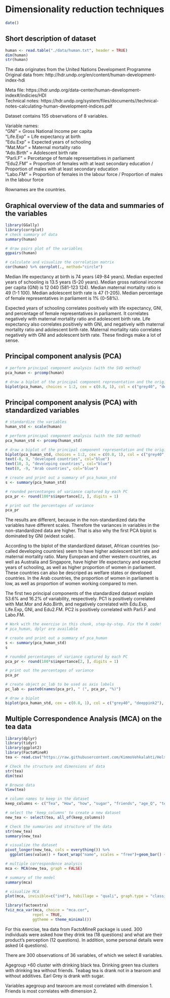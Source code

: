 # Dimensionality reduction techniques

```r
date()
```
  
## Short description of dataset   
  
```r
human <- read.table("./data/human.txt", header = TRUE)
dim(human)
str(human)
```  
  
The data originates from the United Nations Development Programme  
Original data from:   http://hdr.undp.org/en/content/human-development-index-hdi  
  
Meta file: https://hdr.undp.org/data-center/human-development-index#/indicies/HDI  
Technical notes: https://hdr.undp.org/system/files/documents//technical-notes-calculating-human-development-indices.pdf  
  
Dataset contains 155 observations of 8 variables.  
  
Variable names:      
"GNI" = Gross National Income per capita  
"Life.Exp" = Life expectancy at birth  
"Edu.Exp" = Expected years of schooling   
"Mat.Mor" = Maternal mortality ratio  
"Ado.Birth" = Adolescent birth rate  
"Parli.F" = Percetange of female representatives in parliament  
"Edu2.FM" = Proportion of females with at least secondary education / Proportion of males with at least secondary education  
"Labo.FM" = Proportion of females in the labour force / Proportion of males in the labour force   
  
Rownames are the countries.  
      
## Graphical overview of the data and summaries of the variables  
  
```r
library(GGally)
library(corrplot)
# check summary of data
summary(human)

# draw pairs plot of the variables
ggpairs(human)

# calculate and visualize the correlation matrix
cor(human) %>% corrplot(., method="circle")
```  
  
Median life expectancy at birth is 74 years (49-84 years). Median expected years of schooling is 13.5 years (5-20 years). Median gross national income per capita (GNI) is 12 040 (581-123 124). Median maternal mortality ratio is 49 (1-1 100). Median adolescent birth rate is 47 (1-205). Median percentage of female representatives in parliament is 1% (0-58%).   
    
Expected years of schooling correlates positively with life expectancy, GNI, and percentage of female representatives in parliament. It correlates negatively with maternal mortality ratio and adolescent birth rate. Life expectancy also correlates positively with GNI, and negatively with maternal mortality ratio and adolescent birth rate. Maternal mortality ratio correlates negatively with GNI and adolescent birth rate. These findings make a lot of sense.  
    
## Principal component analysis (PCA)  
  
```r
# perform principal component analysis (with the SVD method)
pca_human <- prcomp(human)

# draw a biplot of the principal component representation and the original variables
biplot(pca_human, choices = 1:2, cex = c(0.8, 1), col = c("grey40", "deeppink2"))
```  
  
## Principal component analysis (PCA) with standardized variables  
  
```r
# standardize the variables
human_std <- scale(human)

# perform principal component analysis (with the SVD method)
pca_human_std <- prcomp(human_std)

# draw a biplot of the principal component representation and the original variables
biplot(pca_human_std, choices = 1:2, cex = c(0.8, 1), col = c("grey40", "deeppink2"))
text(-8, 9, "developed countries", col="blue")
text(10, 3, "developing countries", col="blue")
text(0, -9, "Arab countries", col="blue")

# create and print out a summary of pca_human_std
s <- summary(pca_human_std)

# rounded percentanges of variance captured by each PC
pca_pr <- round(100*s$importance[2, ], digits = 1)

# print out the percentages of variance
pca_pr
```   
  
The results are different, because in the non-standardized data the variables have different scales. Therefore the variances in variables in the non-standardized data are higher. That is also why the first PCA biplot is dominated by GNI (widest scale).  
  
According to the biplot of the standardized dataset, African countries (so-called developing countries) seem to have higher adolescent birt rate and maternal mortality ratio. Many European and other western countries, as well as Australia and Singapore, have higher life expectancy and expected years of schooling, as well as higher proportion of women in parliament. These countries can also be descriped as welfare states or developed countries. In the Arab countries, the proportion of women in parliament is low, as well as proportion of women working compared to men.     
  
The first two principal components of the standardized dataset explain 53.6% and 16.2% of variability, respectively. PC1 is positively correlated with Mat.Mor and Ado.Birth, and negatively correlated with Edu.Exp, Life.Exp, GNI, and Edu2.FM. PC2 is positively correlated with Parli.F and Labo.FM.      
  
```r
# Work with the exercise in this chunk, step-by-step. Fix the R code!
# pca_human, dplyr are available

# create and print out a summary of pca_human
s <- summary(pca_human_std)
s

# rounded percentanges of variance captured by each PC
pca_pr <- round(100*s$importance[2, ], digits = 1)

# print out the percentages of variance
pca_pr

# create object pc_lab to be used as axis labels
pc_lab <- paste0(names(pca_pr), " (", pca_pr, "%)")

# draw a biplot
biplot(pca_human_std, cex = c(0.8, 1), col = c("grey40", "deeppink2"), xlab = pc_lab[1], ylab = pc_lab[2])
```
  
## Multiple Correspondence Analysis (MCA) on the tea data  
  
```r
library(dplyr)
library(tidyr)
library(ggplot2)
library(FactoMineR)
tea <- read.csv("https://raw.githubusercontent.com/KimmoVehkalahti/Helsinki-Open-Data-Science/master/datasets/tea.csv", stringsAsFactors = TRUE)

# Check the structure and dimensions of data
str(tea)
dim(tea)

# Browse data
View(tea)

# column names to keep in the dataset
keep_columns <- c("Tea", "How", "how", "sugar", "friends", "age_Q", "tearoom", "tea.time")

# select the 'keep_columns' to create a new dataset
new_tea <- select(tea, all_of(keep_columns))

# Check the summaries and structure of the data
str(new_tea)
summary(new_tea)

# visualize the dataset
pivot_longer(new_tea, cols = everything()) %>% 
  ggplot(aes(value)) + facet_wrap("name", scales = "free")+geom_bar() + theme(axis.text.x = element_text(angle = 45, hjust = 1, size = 8))

# multiple correspondence analysis
mca <- MCA(new_tea, graph = FALSE)

# summary of the model
summary(mca)

# visualize MCA
plot(mca, invisible=c("ind"), habillage = "quali", graph.type = "classic")

library(factoextra)
fviz_mca_var(mca, choice = "mca.cor", 
            repel = TRUE, 
            ggtheme = theme_minimal())
```   
  
For this exercise, tea data from FactoMineR package is used. 300 individuals were asked how they drink tea (18 questions) and what are their product's perception (12 questions). In addition, some personal details were asked (4 questions).  
  
There are 300 observations of 36 variables, of which we select 8 variables. 
  
Agegroup +60 cluster with drinking black tea. Drinking green tea clusters with drinking tea without friends. Teabag tea is drank not in a tearoom and without additives. Earl Grey is drank with sugar.   
  
Variables agegroup and tearoom are most correlated with dimension 1. Friends is most correlates with dimension 2.   